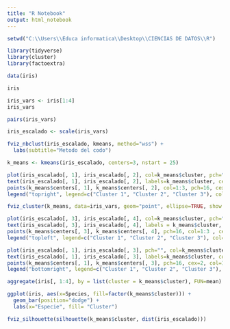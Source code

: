 ---
title: "R Notebook"
output: html_notebook
---
```{r}
setwd("C:\\Users\\Educa informatica\\Desktop\\CIENCIAS DE DATOS\\R")
```

```{r}
library(tidyverse)
library(cluster)
library(factoextra)
```

```{r}
data(iris)
```

```{r}
iris
```
```{r}
iris_vars <- iris[1:4]
iris_vars
```
```{r}
pairs(iris_vars)
```

```{r}
iris_escalado <- scale(iris_vars)
```

```{r}
fviz_nbclust(iris_escalado, kmeans, method="wss") +
  labs(subtitle="Metodo del codo")
```

```{r}
k_means <- kmeans(iris_escalado, centers=3, nstart = 25)
```

```{r}
plot(iris_escalado[, 1], iris_escalado[, 2], col=k_means$cluster, pch="", xlab="Sepal Length", ylab="Sepal Width")
text(iris_escalado[, 1], iris_escalado[, 2], labels=k_means$cluster, cex=0.8, col=k_means$cluster)
points(k_means$centers[, 1], k_means$centers[, 2], col=1:3, pch=16, cex=1)
legend("topright", legend=c("Cluster 1", "Cluster 2", "Cluster 3"), col=1:3, pch=16)
```

```{r}
fviz_cluster(k_means, data=iris_vars, geom="point", ellipse=TRUE, show.clust.cent = TRUE)
```

```{r}
plot(iris_escalado[, 3], iris_escalado[, 4], col=k_means$cluster, pch="", xlab="Petal Length", ylab="Petal Width")
text(iris_escalado[, 3], iris_escalado[, 4], labels = k_means$cluster, col=k_means$cluster, cex=0.8)
points(k_means$centers[, 3], k_means$centers[, 4], pch=16, col=1:3 , cex=2)
legend("topleft", legend=c("Cluster 1", "Cluster 2", "Cluster 3"), col=1:3, pch=16)
```

```{r}
plot(iris_escalado[, 1], iris_escalado[, 3], pch="", col=k_means$cluster, xlab="Sepal Length", ylab="Petal Length")
text(iris_escalado[, 1], iris_escalado[, 3], labels=k_means$cluster, col=k_means$cluster, cex=0.8)
points(k_means$centers[, 1], k_means$centers[, 3], pch=16, cex=2, col=1:3)
legend("bottomright", legend=c("Cluster 1", "Cluster 2", "Cluster 3"), pch=16, col=1:3)
```

```{r}
aggregate(iris[, 1:4], by = list(cluster = k_means$cluster), FUN=mean)
```

```{r}
ggplot(iris, aes(x=Species, fill=factor(k_means$cluster))) +
  geom_bar(position="dodge") +
  labs(x="Especie", fill= "Cluster")
```
```{r}
fviz_silhouette(silhouette(k_means$cluster, dist(iris_escalado)))
```

